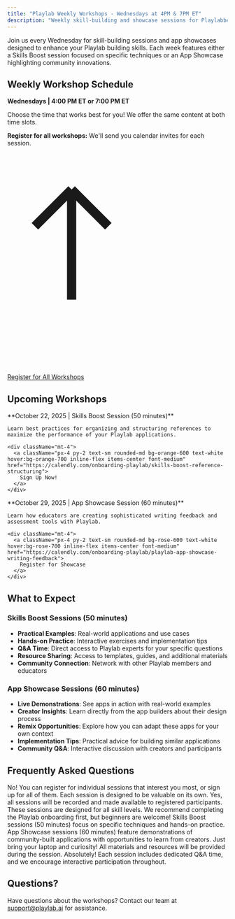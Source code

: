 ```yaml
---
title: "Playlab Weekly Workshops - Wednesdays at 4PM & 7PM ET"
description: "Weekly skill-building and showcase sessions for Playlabbers"
---
```


Join us every Wednesday for skill-building sessions and app showcases designed to enhance your Playlab building skills. Each week features either a Skills Boost session focused on specific techniques or an App Showcase highlighting community innovations.

## <Icon icon="calendar" size="24" className="inline-block align-text-bottom" /> Weekly Workshop Schedule

**Wednesdays | 4:00 PM ET or 7:00 PM ET**

Choose the time that works best for you! We offer the same content at both time slots.

**Register for all workshops:** We'll send you calendar invites for each session.

<div className="text-center">
  <a className="px-2 py-1.5 text-sm rounded-md bg-amber-400 text-black hover:bg-amber-300 inline-flex items-center font-bold" href="https://www.notion.so/playlabai/253a9d3778c58037b1e5d63bb8f8e31c?v=256a9d3778c580049211000c2616cfd7&source=copy_link">
    <svg className="w-4 h-4 mr-1.5" viewBox="0 0 24 24" fill="none" xmlns="http://www.w3.org/2000/svg">
      <path d="M7 16V4m0 0L3 8m4-4l4 4" stroke="currentColor" strokeWidth="2" strokeLinecap="round" strokeLinejoin="round"/>
    </svg>
    Register for All Workshops
  </a>
</div>

## <Icon icon="schedule" size="24" className="inline-block align-text-bottom" /> Upcoming Workshops

<CardGroup cols={1}>
  
  <Card title="Reference Structuring" icon="folder-tree" className="bg-orange-50">
    **October 22, 2025 | Skills Boost Session (50 minutes)**
    
    Learn best practices for organizing and structuring references to maximize the performance of your Playlab applications.
    
    <div className="mt-4">
      <a className="px-4 py-2 text-sm rounded-md bg-orange-600 text-white hover:bg-orange-700 inline-flex items-center font-medium" href="https://calendly.com/onboarding-playlab/skills-boost-reference-structuring">
        Sign Up Now!
      </a>
    </div>
  </Card>
  
  <Card title="Writing Feedback Apps Showcase" icon="pencil" className="bg-rose-50">
    **October 29, 2025 | App Showcase Session (60 minutes)**
    
    Learn how educators are creating sophisticated writing feedback and assessment tools with Playlab.
    
    <div className="mt-4">
      <a className="px-4 py-2 text-sm rounded-md bg-rose-600 text-white hover:bg-rose-700 inline-flex items-center font-medium" href="https://calendly.com/onboarding-playlab/playlab-app-showcase-writing-feedback">
        Register for Showcase
      </a>
    </div>
  </Card>
</CardGroup>

## <Icon icon="lightbulb" size="24" className="inline-block align-text-bottom" /> What to Expect

### Skills Boost Sessions (50 minutes)
- **Practical Examples**: Real-world applications and use cases
- **Hands-on Practice**: Interactive exercises and implementation tips
- **Q&A Time**: Direct access to Playlab experts for your specific questions
- **Resource Sharing**: Access to templates, guides, and additional materials
- **Community Connection**: Network with other Playlab members and educators

### App Showcase Sessions (60 minutes)
- **Live Demonstrations**: See apps in action with real-world examples
- **Creator Insights**: Learn directly from the app builders about their design process
- **Remix Opportunities**: Explore how you can adapt these apps for your own context
- **Implementation Tips**: Practical advice for building similar applications
- **Community Q&A**: Interactive discussion with creators and participants

## <Icon icon="question-circle" size="24" className="inline-block align-text-bottom" /> Frequently Asked Questions

<AccordionGroup>
  <Accordion title="Do I need to attend all sessions?">
    No! You can register for individual sessions that interest you most, or sign up for all of them. Each session is designed to be valuable on its own.
  </Accordion>
  
  <Accordion title="Will sessions be recorded?">
    Yes, all sessions will be recorded and made available to registered participants.
  </Accordion>
  
  <Accordion title="Do I need prior experience with AI?">
    These sessions are designed for all skill levels. We recommend completing the Playlab onboarding first, but beginners are welcome!
  </Accordion>
  
  <Accordion title="What's the difference between Skills Boost and App Showcase sessions?">
    Skills Boost sessions (50 minutes) focus on specific techniques and hands-on practice. App Showcase sessions (60 minutes) feature demonstrations of community-built applications with opportunities to learn from creators.
  </Accordion>
  
  <Accordion title="What materials do I need?">
    Just bring your laptop and curiosity! All materials and resources will be provided during the session.
  </Accordion>
  
  <Accordion title="Can I ask questions during the session?">
    Absolutely! Each session includes dedicated Q&A time, and we encourage interactive participation throughout.
  </Accordion>
</AccordionGroup>

## <Icon icon="envelope" size="24" className="inline-block align-text-bottom" /> Questions?

Have questions about the workshops? Contact our team at [support@playlab.ai](mailto:support@playlab.ai) for assistance.